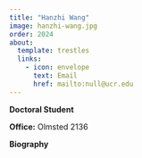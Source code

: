 ```yaml
---
title: "Hanzhi Wang"
image: hanzhi-wang.jpg
order: 2024
about:
  template: trestles
  links:
    - icon: envelope
      text: Email
      href: mailto:null@ucr.edu
---
```


[**Doctoral Student**]{.text-primary}

**Office:** Olmsted 2136 <br/>

**Biography**

